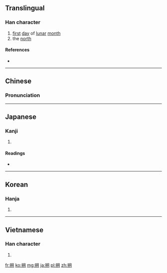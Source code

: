 ==Translingual==

===Han character===
{{Han char|rn=74|rad=月|as=06|sn=10|four=87420|canj=TUB|ids=⿰屰月}}

# [[first]] [[day]] of [[lunar]] [[month]]
# the [[north]]

====References====
* {{Han ref|kx=0505.160|dkj=14359|dj=0884.080|hdz=32072.020|uh=6714|ud=26388|bh=AED2|bd=44754}}

----

==Chinese==
{{zh-forms}}

===Pronunciation===
{{zh-pron
|m=shuò
|c=sok3
|mc=y
|oc=y
|ma=
|cat=n
}}

----

==Japanese==

===Kanji===
{{ja-kanji|grade=|rs=月06}}

# {{defn|lang=ja|sort=月06}}

====Readings====
* {{ja-readings|on=[[さく]] (saku)|kun=[[ついたち]] (tsuitachi)}}

----

==Korean==

===Hanja===
{{ko-hanja|hangeul=삭|eumhun=|rv=sak|mr=sak|y=sak}}

# {{defn|lang=ko|sort=月06}}

----

==Vietnamese==

===Han character===
{{vi-hantu|[[sóc]], [[xóc]], [[xộc]], [[dũng]]|rs=月06}}

# {{defn|lang=vi|sort=月06}}

[[fr:朔]]
[[ko:朔]]
[[mg:朔]]
[[ja:朔]]
[[pl:朔]]
[[zh:朔]]